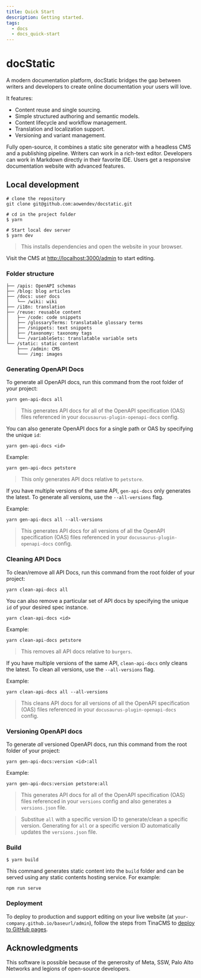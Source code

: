 ```yaml
---
title: Quick Start
description: Getting started.
tags:
  - docs
  - docs_quick-start
---
```


# docStatic

A modern documentation platform, docStatic bridges the gap between writers and developers to create online documentation your users will love. 

It features:

* Content reuse and single sourcing.
* Simple structured authoring and semantic models.
* Content lifecycle and workflow management.
* Translation and localization support.
* Versioning and variant management.

Fully open-source, it combines a static site generator with a headless CMS and a publishing pipeline. Writers can work in a rich-text editor. Developers can work in Markdown directly in their favorite IDE. Users get a responsive documentation website with advanced features.

## Local development

```shell
# clone the repository
git clone git@github.com:aowendev/docstatic.git

# cd in the project folder
$ yarn

# Start local dev server
$ yarn dev
```

> This installs dependencies and open the website in your browser.

Visit the CMS at [http://localhost:3000/admin](http://localhost:3000/admin) to start editing.

### Folder structure

```
├── /apis: OpenAPI schemas
├── /blog: blog articles
├── /docs: user docs
│   └── /wiki: wiki
├── /i18n: translation
├── /reuse: reusable content
│   ├── /code: code snippets
│   ├── /glossaryTerms: translatable glossary terms
│   ├── /snippets: text snippets
│   ├── /taxonomy: taxonomy tags
│   └── /variableSets: translatable variable sets
└── /static: static content
    ├─── /admin: CMS
    └─── /img: images
```

### Generating OpenAPI Docs

To generate all OpenAPI docs, run this command from the root folder of your project:

```shell
yarn gen-api-docs all
```

> This generates API docs for all of the OpenAPI specification (OAS) files referenced in your `docusaurus-plugin-openapi-docs` config.

You can also generate OpenAPI docs for a single path or OAS by specifying the unique `id`:

```shell
yarn gen-api-docs <id>
```

Example:

```shell
yarn gen-api-docs petstore
```

> This only generates API docs relative to `petstore`.

If you have multiple versions of the same API, `gen-api-docs` only generates the latest. To generate all versions, use the `--all-versions` flag.

Example:

```shell
yarn gen-api-docs all --all-versions
```

> This generates API docs for all versions of all the OpenAPI specification (OAS) files referenced in your `docusaurus-plugin-openapi-docs` config.

### Cleaning API Docs

To clean/remove all API Docs, run this command from the root folder of your project:

```shell
yarn clean-api-docs all
```

You can also remove a particular set of API docs by specifying the unique `id` of your desired spec instance.

```shell
yarn clean-api-docs <id>
```

Example:

```shell
yarn clean-api-docs petstore
```

> This removes all API docs relative to `burgers`.

If you have multiple versions of the same API, `clean-api-docs` only cleans the latest. To clean all versions, use the `--all-versions` flag.

Example:

```shell
yarn clean-api-docs all --all-versions
```

> This cleans API docs for all versions of all the OpenAPI specification (OAS) files referenced in your `docusaurus-plugin-openapi-docs` config.

### Versioning OpenAPI docs

To generate *all* versioned OpenAPI docs, run this command from the root folder of your project:

```shell
yarn gen-api-docs:version <id>:all
```

Example:

```shell
yarn gen-api-docs:version petstore:all
```

> This generates API docs for all of the OpenAPI specification (OAS) files referenced in your `versions` config and also generates a `versions.json` file.

> Substitue `all` with a specific version ID to generate/clean a specific version. Generating for `all` or a specific version ID automatically updates the `versions.json` file.

### Build

```shell
$ yarn build
```

This command generates static content into the `build` folder and can be served using any static contents hosting service. For example:

```shell
npm run serve
```

### Deployment

To deploy to production and support editing on your live website (at `your-company.github.io/baseurl/admin`), follow the steps from TinaCMS to [deploy to GitHub pages](https://tina.io/docs/tina-cloud/deployment-options/github-pages).

## Acknowledgments

This software is possible because of the generosity of Meta, SSW, Palo Alto Networks and legions of open-source developers.

